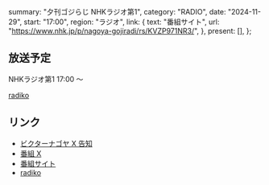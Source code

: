  summary: "夕刊ゴジらじ NHKラジオ第1",
  category: "RADIO",
  date: "2024-11-29",
  start: "17:00",
  region: "ラジオ",
  link: {
    text: "番組サイト",
    url: "https://www.nhk.jp/p/nagoya-gojiradi/rs/KVZP971NR3/",
  },
  present: [],
};

## 放送予定

NHKラジオ第1 17:00 〜

[radiko](https://radiko.jp/#!/live/JOCK)

## リンク

- [ビクターナゴヤ X 告知](https://x.com/victor_nagoya/status/1860820697549086757)
- [番組 X](https://x.com/nhk_gojiradi)
- [番組サイト](https://www.nhk.jp/p/nagoya-gojiradi/rs/KVZP971NR3/)
- [radiko](https://radiko.jp/#!/live/JOCK)

